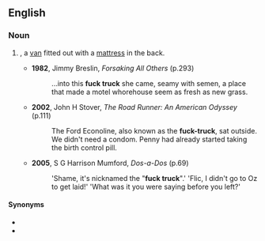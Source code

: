 ==English==

===Noun===
{{en-noun}}

# {{label|en|vulgar}}, a [[van]] fitted out with a [[mattress]] in the back.
#* '''1982''', Jimmy Breslin, ''Forsaking All Others'' (p.293)
#*: ...into this '''fuck truck''' she came, seamy with semen, a place that made a motel whorehouse seem as fresh as new grass.
#* '''2002''', John H Stover, ''The Road Runner: An American Odyssey'' (p.111)
#*: The Ford Econoline, also known as the '''fuck-truck''', sat outside. We didn't need a condom. Penny had already started taking the birth control pill.
#* '''2005''', S G Harrison Mumford, ''Dos-a-Dos'' (p.69)
#*: 'Shame, it's nicknamed the "'''fuck truck'''".' 'Flic, I didn't go to Oz to get laid!' 'What was it you were saying before you left?'

====Synonyms====
* {{l|en|panel van}}
* {{l|en|sin bin}}